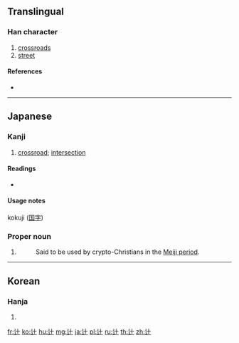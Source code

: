 {{character info/new}}
==Translingual==

===Han character===
{{Han char|rn=162|rad=辵|as=02|sn=6|four=|canj=XYJ,YJ}}

# [[crossroads]]
# [[street]]

====References====
* {{Han ref|kx=1253.131|dkj=38711|dj=1735.110|hdz=63815.011|uh=8FBB|ud=36795|bh=C4D4|bd=50388}}

----

==Japanese==

===Kanji===
{{ja-kanji|grade=8|rs=辵02}}

# [[crossroad]]; [[intersection]]

====Readings====
* {{ja-readings|on=|kun=[[つじ]] (tsuji)}}

====Usage notes====
{{ja-kanjitab|つじ|yomi=k}}
kokuji ([[国字]])

===Proper noun===
{{ja-pos|proper|つじ}}

# {{surname|lang=ja|sort=つじ}}
#: Said to be used by crypto-Christians in the [[Meiji period]].

----

==Korean==

===Hanja===
{{ko-hanja|hangeul=십|eumhun=|rv=sip|mr=sip|y=sip}}

# {{defn|lang=ko|sort=辵02}}

[[fr:辻]]
[[ko:辻]]
[[hu:辻]]
[[mg:辻]]
[[ja:辻]]
[[pl:辻]]
[[ru:辻]]
[[th:辻]]
[[zh:辻]]